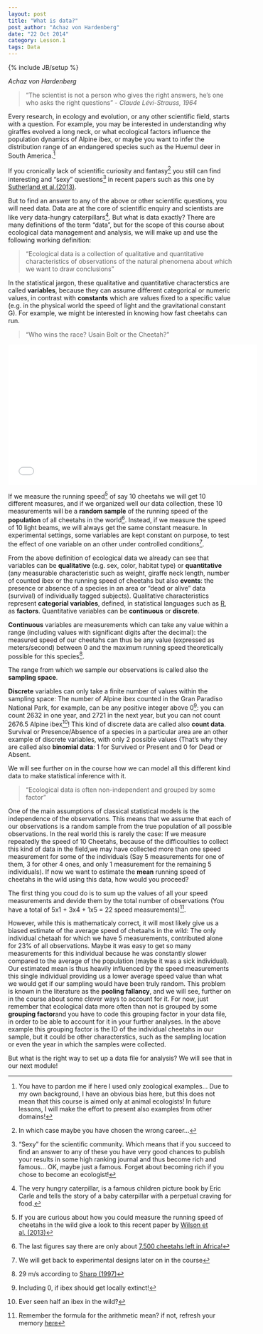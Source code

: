 ```yaml
---
layout: post
title: "What is data?"
post_author: "Achaz von Hardenberg"
date: "22 Oct 2014"
category: Lesson.1
tags: Data
---
```

{% include JB/setup %}

*Achaz von Hardenberg* 
  
   
>"The scientist is not a person who gives the right answers, he's one who asks the right questions" - *Claude Lévi-Strauss, 1964*  
  
Every research, in ecology and evolution, or any other scientific field, starts with a question. For example, you may be interested in understanding why giraffes evolved a long neck, or what ecological factors influence the population dynamics of Alpine ibex, or maybe you want to infer the distribution range of an endangered species such as the Huemul deer in South America.[^1]  
  
If you cronically lack of scientific curiosity and fantasy[^2] you still can find interesting and "sexy" questions[^3] in recent papers such as this one by [Sutherland et al.(2013)](http://onlinelibrary.wiley.com/doi/10.1111/1365-2745.12025/abstract).  
  
But to find an answer to any of the above or other scientific questions, you will need data. Data are at the core of scientific enquiry and scientists are like very data-hungry caterpillars[^4]. But what is data exactly? There are many definitions of the term "data", but for the scope of this course about ecological data management and analysis, we will make up and use the following working definition: 

>"Ecological data is a collection of qualitative and quantitative characteristics of observations of the natural phenomena about which we want to draw conclusions"  

In the statistical jargon, these qualitative and quantitative characterstics are called **variables**, because they can assume different categorical or numeric values, in contrast with **constants** which are values fixed to a specific value (e.g. in the physical world the speed of light and the gravitational constant G). For example, we might be interested in knowing how fast cheetahs can run.  

>"Who wins the race? Usain Bolt or the Cheetah?"  
  
<iframe width="560" height="315" src="//www.youtube.com/embed/U6K-F9Bjl8s" frameborder="0" allowfullscreen></iframe>
  
If we measure the running speed[^5] of say 10 cheetahs we will get 10 different measures, and if we organized well our data collection, these 10 measurements will be a **random sample** of the running speed of the **population** of all cheetahs in the world[^6]. Instead, if we measure the speed of 10 light beams, we will always get the same constant measure. In experimental settings, some variables are kept constant on purpose, to test the effect of one variable on an other under controlled conditions[^7]. 
  
From the above definition of ecological data we already can see that variables can be **qualitative** (e.g. sex, color, habitat type) or **quantitative** (any measurable characteristic such as weight, giraffe neck length, number of counted ibex or the running speed of cheetahs but also **events**: the presence or absence of a species in an area or "dead or alive" data (survival) of individually tagged subjects). Qualitative characteristics represent **categorial variables**, defined, in statistical languages such as [R](http://www.r-project.org), as **factors**. Quantitative variables can be **continuous** or **discrete**.  

**Continuous** variables are measurements which can take any value within a range (including values with significant digits after the decimal): the measured speed of our cheetahs can thus be any value (expressed as meters/second) between 0 and the maximum running speed theoretically possible for this species[^8]. 
  
The range from which we sample our observations is called also the **sampling space**.
  
**Discrete** variables can only take a finite number of values within the sampling space: The number of Alpine ibex counted in the Gran Paradiso National Park, for example, can be any positive integer above 0[^9]: you can count 2632 in one year, and 2721 in the next year, but you can not count 2676.5 Alpine ibex[^10]! This kind of discrete data are called also **count data**. Survival or Presence/Absence of a species in a particular area are an other example of discrete variables, with only 2 possible values (That's why they are called also **binomial data**: 1 for Survived or Present and 0 for Dead or Absent.   
  
We will see further on in the course how we can model all this different kind data to make statistical inference with it. 

>"Ecological data is often non-independent and grouped by some factor"

One of the main assumptions of classical statistical models is the independence of the observations. This means that we assume that each of our observations is a  random sample from the true population of all possible observations. In the real world this is rarely the case: If we measure repeatedly the speed of 10 Cheetahs, because of the difficoulties to collect this kind of data in the field,we may have collected more than one speed measurement for some of the individuals (Say 5 measurements for one of them, 3 for other 4 ones, and only 1 measurement for the remaining 5 individuals). If now we want to estimate the **mean** running speed of  cheetahs in the wild using this data, how would you proceed?  

The first thing you coud do is to  sum up the values of all your speed measurements and devide them by the total number of observations (You have a total of  5x1 + 3x4 + 1x5 = 22 speed measurements)[^11].  

However, while this is mathematicaly correct, it will most likely give us a biased estimate of the average speed of chetaahs in the wild: The only individual chetaah for which we have 5 measurements, contributed alone for 23% of all observations. Maybe it was easy to get so many measurements for this individual because he was constantly slower compared to the average of the population (maybe it was a sick individual). Our estimated mean is thus heavily influenced by the speed measurements this single individual providing us a lower average speed value than what we would get if our sampling would have been truly random. This problem is known in the literature as the **pooling fallancy**, and we will see, further on in the course about some clever ways to account for it. For now, just remember that ecological data more often than not is grouped by some **grouping factor**and you have to code this grouping factor in your data file, in order to be able to account for it in your further analyses. In the above example this grouping factor is the ID of the individual cheetahs in our sample, but it could be other characterstics, such as the sampling location or even the year in which the samples were collected.

But what is the right way to set up a data file for analysis? We will see that in our next module!


[^1]: You have to pardon me if here I used only zoological examples... Due to my own background, I have an obvious bias here, but this does not mean that this course is aimed  only at animal ecologists! In future lessons, I  will make the effort to present also examples from other domains!  
[^2]: In which case maybe you have chosen the wrong career...
[^3]: "Sexy" for the scientific community. Which means that if you succeed to find an answer to any of these you have very good chances to publish your results in some high ranking journal and thus become rich and famous... OK, maybe just a famous. Forget about becoming rich if you chose to become an ecologist! 
[^4]: The very hungry caterpillar, is a famous children picture book by Eric Carle and tells the story of a baby caterpillar with a perpetual craving for food.
[^5]:  If you are curious about how you could measure the running speed of cheetahs in the wild give a look to this recent paper by [Wilson et al. (2013)](http://www.nature.com/nature/journal/v498/n7453/full/nature12295.html%3FWT.ec_id%3DNATURE-20130613?message-global=remove&WT.ec_id=NATURE-20130613)
[^6]: The last figures say there are only about [7,500 cheetahs left in Africa!](http://www.cheetah.co.za/c_pop.html)
[^7]: We will get back to experimental designs later on in the course
[^8]: 29 m/s according to [Sharp (1997)](http://onlinelibrary.wiley.com/doi/10.1111/j.1469-7998.1997.tb04840.x/abstract)
[^9]: Including 0, if ibex should get locally extinct!
[^10]: Ever seen half an ibex in the wild?
[^11]: Remember the formula for the arithmetic mean? if not, refresh your memory [here](http://en.wikipedia.org/wiki/Arithmetic_mean)


